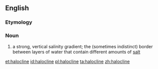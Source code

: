 ==English==
{{wikipedia}}

===Etymology===
{{confix|halo|cline|lang=en}}

===Noun===
{{en-noun}}

# a strong, vertical salinity gradient; the (sometimes indistinct) border between layers of water that contain different amounts of [[salt]]

[[et:halocline]]
[[id:halocline]]
[[pl:halocline]]
[[ta:halocline]]
[[zh:halocline]]